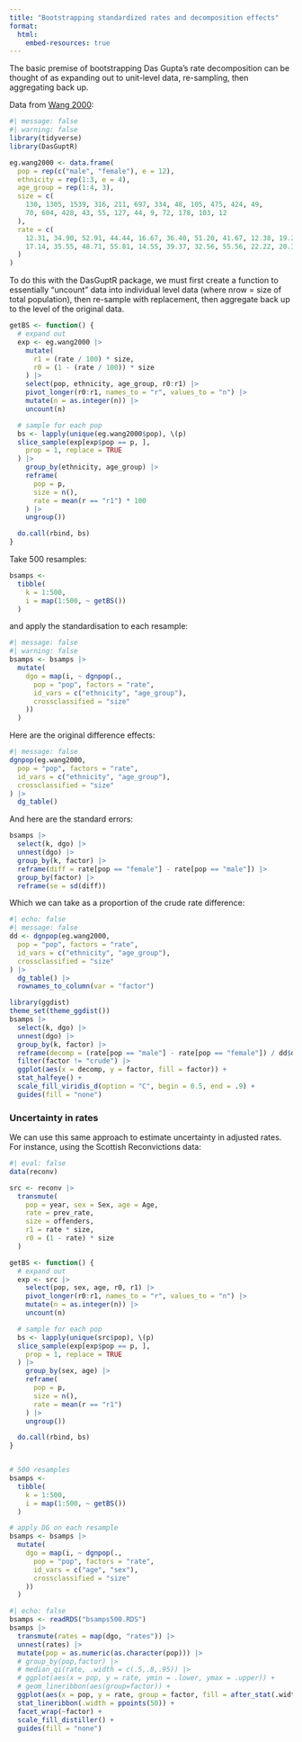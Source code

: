 ```yaml
---
title: "Bootstrapping standardized rates and decomposition effects"
format:
  html:
    embed-resources: true
---
```



The basic premise of bootstrapping Das Gupta's rate decomposition can be thought of as expanding out to unit-level data, re-sampling, then aggregating back up. 

Data from [Wang 2000](https://doi.org/10.3758/BF03207806):  
```r
#| message: false
#| warning: false
library(tidyverse)
library(DasGuptR)

eg.wang2000 <- data.frame(
  pop = rep(c("male", "female"), e = 12),
  ethnicity = rep(1:3, e = 4),
  age_group = rep(1:4, 3),
  size = c(
    130, 1305, 1539, 316, 211, 697, 334, 48, 105, 475, 424, 49,
    70, 604, 428, 43, 55, 127, 44, 9, 72, 178, 103, 12
  ),
  rate = c(
    12.31, 34.90, 52.91, 44.44, 16.67, 36.40, 51.20, 41.67, 12.38, 19.20, 21.23, 12.50,
    17.14, 35.55, 48.71, 55.81, 14.55, 39.37, 32.56, 55.56, 22.22, 20.34, 13.59, 8.33
  )
)
```

To do this with the DasGuptR package, we must first create a function to essentially "uncount" data into individual level data (where nrow = size of total population), then re-sample with replacement, then aggregate back up to the level of the original data.  

```r
getBS <- function() {
  # expand out
  exp <- eg.wang2000 |>
    mutate(
      r1 = (rate / 100) * size,
      r0 = (1 - (rate / 100)) * size
    ) |>
    select(pop, ethnicity, age_group, r0:r1) |>
    pivot_longer(r0:r1, names_to = "r", values_to = "n") |>
    mutate(n = as.integer(n)) |>
    uncount(n)

  # sample for each pop
  bs <- lapply(unique(eg.wang2000$pop), \(p)
  slice_sample(exp[exp$pop == p, ],
    prop = 1, replace = TRUE
  ) |>
    group_by(ethnicity, age_group) |>
    reframe(
      pop = p,
      size = n(),
      rate = mean(r == "r1") * 100
    ) |>
    ungroup())

  do.call(rbind, bs)
}
```

Take 500 resamples:  

```r
bsamps <-
  tibble(
    k = 1:500,
    i = map(1:500, ~ getBS())
  )
```

and apply the standardisation to each resample:  

```r
#| message: false
#| warning: false
bsamps <- bsamps |>
  mutate(
    dgo = map(i, ~ dgnpop(.,
      pop = "pop", factors = "rate",
      id_vars = c("ethnicity", "age_group"),
      crossclassified = "size"
    ))
  )
```

Here are the original difference effects:  
```r
#| message: false
dgnpop(eg.wang2000,
  pop = "pop", factors = "rate",
  id_vars = c("ethnicity", "age_group"),
  crossclassified = "size"
) |>
  dg_table()
```

And here are the standard errors:  

```r
bsamps |>
  select(k, dgo) |>
  unnest(dgo) |>
  group_by(k, factor) |>
  reframe(diff = rate[pop == "female"] - rate[pop == "male"]) |>
  group_by(factor) |>
  reframe(se = sd(diff))
```

Which we can take as a proportion of the crude rate difference:  

```r
#| echo: false
#| message: false
dd <- dgnpop(eg.wang2000,
  pop = "pop", factors = "rate",
  id_vars = c("ethnicity", "age_group"),
  crossclassified = "size"
) |>
  dg_table() |>
  rownames_to_column(var = "factor")

library(ggdist)
theme_set(theme_ggdist())
bsamps |>
  select(k, dgo) |>
  unnest(dgo) |>
  group_by(k, factor) |>
  reframe(decomp = (rate[pop == "male"] - rate[pop == "female"]) / dd$diff[4] * 100) |>
  filter(factor != "crude") |>
  ggplot(aes(x = decomp, y = factor, fill = factor)) +
  stat_halfeye() +
  scale_fill_viridis_d(option = "C", begin = 0.5, end = .9) +
  guides(fill = "none")
```


### Uncertainty in rates

We can use this same approach to estimate uncertainty in adjusted rates. For instance, using the Scottish Reconvictions data:  

```r
#| eval: false
data(reconv)

src <- reconv |>
  transmute(
    pop = year, sex = Sex, age = Age,
    rate = prev_rate,
    size = offenders,
    r1 = rate * size,
    r0 = (1 - rate) * size
  )

getBS <- function() {
  # expand out
  exp <- src |>
    select(pop, sex, age, r0, r1) |>
    pivot_longer(r0:r1, names_to = "r", values_to = "n") |>
    mutate(n = as.integer(n)) |>
    uncount(n)

  # sample for each pop
  bs <- lapply(unique(src$pop), \(p)
  slice_sample(exp[exp$pop == p, ],
    prop = 1, replace = TRUE
  ) |>
    group_by(sex, age) |>
    reframe(
      pop = p,
      size = n(),
      rate = mean(r == "r1")
    ) |>
    ungroup())

  do.call(rbind, bs)
}


# 500 resamples
bsamps <-
  tibble(
    k = 1:500,
    i = map(1:500, ~ getBS())
  )

# apply DG on each resample
bsamps <- bsamps |>
  mutate(
    dgo = map(i, ~ dgnpop(.,
      pop = "pop", factors = "rate",
      id_vars = c("age", "sex"),
      crossclassified = "size"
    ))
  )
```
```r
#| echo: false
bsamps <- readRDS("bsamps500.RDS")
bsamps |>
  transmute(rates = map(dgo, "rates")) |>
  unnest(rates) |>
  mutate(pop = as.numeric(as.character(pop))) |>
  # group_by(pop,factor) |>
  # median_qi(rate, .width = c(.5,.8,.95)) |>
  # ggplot(aes(x = pop, y = rate, ymin = .lower, ymax = .upper)) +
  # geom_lineribbon(aes(group=factor)) +
  ggplot(aes(x = pop, y = rate, group = factor, fill = after_stat(.width))) +
  stat_lineribbon(.width = ppoints(50)) +
  facet_wrap(~factor) +
  scale_fill_distiller() +
  guides(fill = "none")
```


